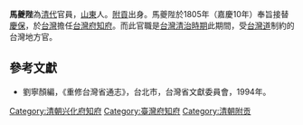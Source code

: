 '''馬夔陛'''為[[清代|清代]]官員，[[山東|山東]]人。[[附貢|附貢]]出身。馬夔陛於1805年（嘉慶10年）奉旨接替[[慶保|慶保]]，於[[台灣|台灣]]擔任[[台灣府知府|台灣府知府]]。而此官職是[[台灣清治時期|台灣清治時期]]此期間，受[[台灣道|台灣道]]制約的台灣地方官。


==參考文獻==
*劉寧顏編，《重修台灣省通志》，台北市，台灣省文獻委員會，1994年。
{{start box}}
{{s-off}}
{{succession box|[[張采五|張采五]]|[[多托禮|多托禮]]|[[兴化府|兴化府]][[知府|知府]]|[[嘉庆|嘉庆]]七年－九年<br />（1802－1804年）}}
{{s-before|[[慶保|慶保]]}}
{{s-title|[[台灣府知府|台灣府知府]]|1805年上任}}
{{s-after|[[高叔祥|高叔祥]]}}
{{end box}}

{{清朝人物小作品}}
[[Category:清朝兴化府知府|Category:清朝兴化府知府]]
[[Category:臺灣府知府|Category:臺灣府知府]]
[[Category:清朝附贡|Category:清朝附贡]]